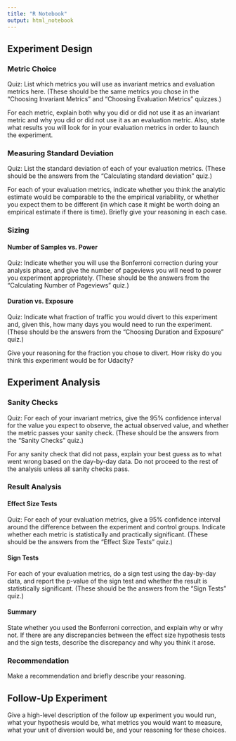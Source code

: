```yaml
---
title: "R Notebook"
output: html_notebook
---
```


## Experiment Design
### Metric Choice

Quiz: List which metrics you will use as invariant metrics and evaluation metrics here. (These should be the same metrics you chose in the "Choosing Invariant Metrics" and "Choosing Evaluation Metrics" quizzes.)

For each metric, explain both why you did or did not use it as an invariant metric and why you did or did not use it as an evaluation metric. Also, state what results you will look for in your evaluation metrics in order to launch the experiment.

### Measuring Standard Deviation
Quiz: List the standard deviation of each of your evaluation metrics. (These should be the answers from the "Calculating standard deviation" quiz.)

For each of your evaluation metrics, indicate whether you think the analytic estimate would be comparable to the the empirical variability, or whether you expect them to be different (in which case it might be worth doing an empirical estimate if there is time). Briefly give your reasoning in each case.

### Sizing
#### Number of Samples vs. Power
Quiz: Indicate whether you will use the Bonferroni correction during your analysis phase, and give the number of pageviews you will need to power you experiment appropriately. (These should be the answers from the "Calculating Number of Pageviews" quiz.)

#### Duration vs. Exposure
Quiz: Indicate what fraction of traffic you would divert to this experiment and, given this, how many days you would need to run the experiment. (These should be the answers from the "Choosing Duration and Exposure" quiz.)

Give your reasoning for the fraction you chose to divert. How risky do you think this experiment would be for Udacity?

## Experiment Analysis
### Sanity Checks
Quiz: For each of your invariant metrics, give the 95% confidence interval for the value you expect to observe, the actual observed value, and whether the metric passes your sanity check. (These should be the answers from the "Sanity Checks" quiz.)

For any sanity check that did not pass, explain your best guess as to what went wrong based on the day-by-day data. Do not proceed to the rest of the analysis unless all sanity checks pass.

### Result Analysis
#### Effect Size Tests
Quiz: For each of your evaluation metrics, give a 95% confidence interval around the difference between the experiment and control groups. Indicate whether each metric is statistically and practically significant. (These should be the answers from the "Effect Size Tests" quiz.)

#### Sign Tests
For each of your evaluation metrics, do a sign test using the day-by-day data, and report the p-value of the sign test and whether the result is statistically significant. (These should be the answers from the "Sign Tests" quiz.)

#### Summary
State whether you used the Bonferroni correction, and explain why or why not. If there are any discrepancies between the effect size hypothesis tests and the sign tests, describe the discrepancy and why you think it arose.

### Recommendation
Make a recommendation and briefly describe your reasoning.

## Follow-Up Experiment
Give a high-level description of the follow up experiment you would run, what your hypothesis would be, what metrics you would want to measure, what your unit of diversion would be, and your reasoning for these choices.

